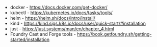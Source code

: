 
<CLI />

- docker - <https://docs.docker.com/get-docker/>
- kubectl - <https://kubernetes.io/docs/tasks/tools/>
- helm - <https://helm.sh/docs/intro/install/>
- kind - <https://kind.sigs.k8s.io/docs/user/quick-start/#installation>
- just - <https://just.systems/man/en/chapter_4.html>
- Foundry Cast and Forge tools -
  <https://book.getfoundry.sh/getting-started/installation>
